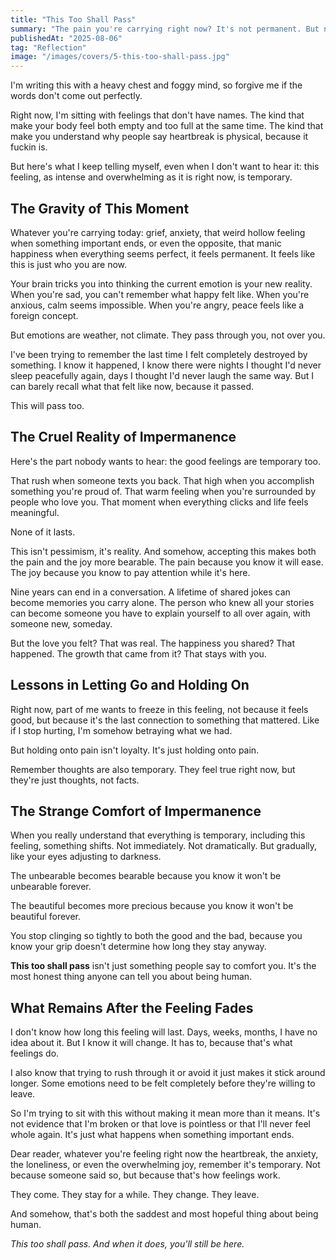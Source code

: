 ```yaml
---
title: "This Too Shall Pass"
summary: "The pain you're carrying right now? It's not permanent. But neither is the joy you're chasing. Here's what I'm learning about the brutal beauty of impermanence."
publishedAt: "2025-08-06"
tag: "Reflection"
image: "/images/covers/5-this-too-shall-pass.jpg"
---
```


I'm writing this with a heavy chest and foggy mind, so forgive me if the words don't come out perfectly.

Right now, I'm sitting with feelings that don't have names. The kind that make your body feel both empty and too full at the same time. The kind that make you understand why people say heartbreak is physical, because it fuckin is.

But here's what I keep telling myself, even when I don't want to hear it: this feeling, as intense and overwhelming as it is right now, is temporary.

## The Gravity of This Moment

Whatever you're carrying today: grief, anxiety, that weird hollow feeling when something important ends, or even the opposite, that manic happiness when everything seems perfect, it feels permanent. It feels like this is just who you are now.

Your brain tricks you into thinking the current emotion is your new reality. When you're sad, you can't remember what happy felt like. When you're anxious, calm seems impossible. When you're angry, peace feels like a foreign concept.

But emotions are weather, not climate. They pass through you, not over you.

I've been trying to remember the last time I felt completely destroyed by something. I know it happened, I know there were nights I thought I'd never sleep peacefully again, days I thought I'd never laugh the same way. But I can barely recall what that felt like now, because it passed.

This will pass too.

## The Cruel Reality of Impermanence

Here's the part nobody wants to hear: the good feelings are temporary too.

That rush when someone texts you back. That high when you accomplish something you're proud of. That warm feeling when you're surrounded by people who love you. That moment when everything clicks and life feels meaningful.

None of it lasts.

This isn't pessimism, it's reality. And somehow, accepting this makes both the pain and the joy more bearable. The pain because you know it will ease. The joy because you know to pay attention while it's here.

Nine years can end in a conversation. A lifetime of shared jokes can become memories you carry alone. The person who knew all your stories can become someone you have to explain yourself to all over again, with someone new, someday.

But the love you felt? That was real. The happiness you shared? That happened. The growth that came from it? That stays with you.

## Lessons in Letting Go and Holding On

Right now, part of me wants to freeze in this feeling, not because it feels good, but because it's the last connection to something that mattered. Like if I stop hurting, I'm somehow betraying what we had.

But holding onto pain isn't loyalty. It's just holding onto pain.

Remember thoughts are also temporary. They feel true right now, but they're just thoughts, not facts.

## The Strange Comfort of Impermanence

When you really understand that everything is temporary, including this feeling, something shifts. Not immediately. Not dramatically. But gradually, like your eyes adjusting to darkness.

The unbearable becomes bearable because you know it won't be unbearable forever.

The beautiful becomes more precious because you know it won't be beautiful forever.

You stop clinging so tightly to both the good and the bad, because you know your grip doesn't determine how long they stay anyway.

**This too shall pass** isn't just something people say to comfort you. It's the most honest thing anyone can tell you about being human.

## What Remains After the Feeling Fades

I don't know how long this feeling will last. Days, weeks, months, I have no idea about it. But I know it will change. It has to, because that's what feelings do.

I also know that trying to rush through it or avoid it just makes it stick around longer. Some emotions need to be felt completely before they're willing to leave.

So I'm trying to sit with this without making it mean more than it means. It's not evidence that I'm broken or that love is pointless or that I'll never feel whole again. It's just what happens when something important ends.

Dear reader, whatever you're feeling right now the heartbreak, the anxiety, the loneliness, or even the overwhelming joy, remember it's temporary. Not because someone said so, but because that's how feelings work.

They come. They stay for a while. They change. They leave.

And somehow, that's both the saddest and most hopeful thing about being human.

*This too shall pass. And when it does, you'll still be here.*